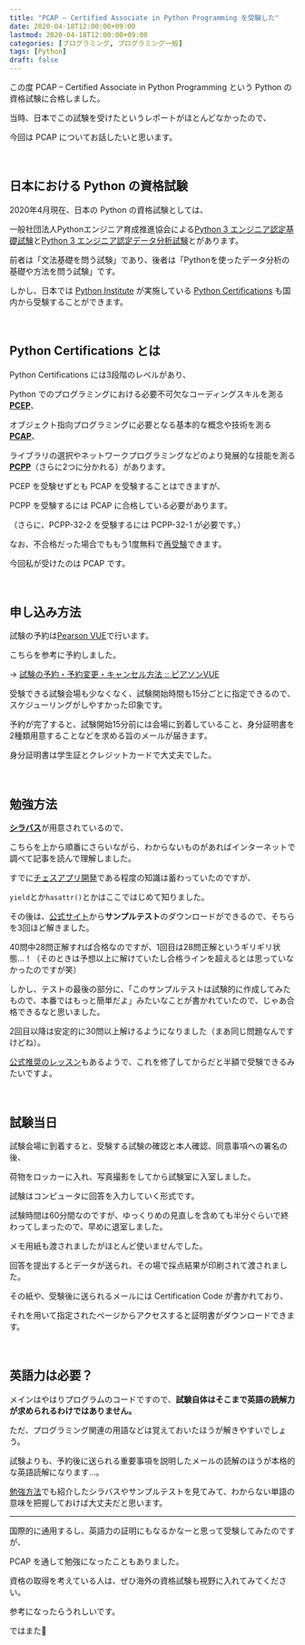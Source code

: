```yaml
---
title: "PCAP – Certified Associate in Python Programming を受験した"
date: 2020-04-18T12:00:00+09:00
lastmod: 2020-04-18T12:00:00+09:00
categories: [プログラミング, プログラミング一般]
tags: [Python]
draft: false
---
```


この度 PCAP – Certified Associate in Python Programming という Python の資格試験に合格しました。

当時、日本でこの試験を受けたというレポートがほとんどなかったので、

今回は PCAP についてお話したいと思います。

<br/>

## 日本における Python の資格試験

2020年4月現在、日本の Python の資格試験としては、

<!--more-->

一般社団法人Pythonエンジニア育成推進協会による[Python 3 エンジニア認定基礎試験](https://www.pythonic-exam.com/exam/basic)と[Python 3 エンジニア認定データ分析試験](https://www.pythonic-exam.com/exam/analyist)とがあります。

前者は「文法基礎を問う試験」であり、後者は「Pythonを使ったデータ分析の基礎や方法を問う試験」です。

しかし、日本では [Python Institute](https://pythoninstitute.org/) が実施している [Python Certifications](https://pythoninstitute.org/certification/) も国内から受験することができます。

<br/>

## Python Certifications とは

Python Certifications には3段階のレベルがあり、

Python でのプログラミングにおける必要不可欠なコーディングスキルを測る [**PCEP**](https://pythoninstitute.org/certification/pcep-certification-entry-level/)、

オブジェクト指向プログラミングに必要となる基本的な概念や技術を測る [**PCAP**](https://pythoninstitute.org/certification/pcap-certification-associate/)、

ライブラリの選択やネットワークプログラミングなどのより発展的な技能を測る [**PCPP**](https://pythoninstitute.org/certification/pcpp-certification-professional/)（さらに2つに分かれる）があります。

<postimage src="python-certifications" ext="png" alt="Python Certifications 3 levels" />

PCEP を受験せずとも PCAP を受験することはできますが、

PCPP を受験するには PCAP に合格している必要があります。

（さらに、PCPP-32-2 を受験するには PCPP-32-1 が必要です。）

なお、不合格だった場合でももう1度無料で[再受験](https://pythoninstitute.org/pvue-testing-policies/)できます。

今回私が受けたのは PCAP です。

<relpos link="eigo-igai-coding" />

<br/>

## 申し込み方法

試験の予約は[Pearson VUE](https://home.pearsonvue.com/PythonInstitute)で行います。

こちらを参考に予約しました。

→ [試験の予約・予約変更・キャンセル方法 :: ピアソンVUE](https://www.pearsonvue.co.jp/test-taker/Tutorial/WebNG-Schedule.aspx)

受験できる試験会場も少なくなく、試験開始時間も15分ごとに指定できるので、スケジューリングがしやすかった印象です。

予約が完了すると、試験開始15分前には会場に到着していること、身分証明書を2種類用意することなどを求める旨のメールが届きます。

身分証明書は学生証とクレジットカードで大丈夫でした。

<br/>

## 勉強方法

[**シラバス**](https://pythoninstitute.org/certification/pcap-certification-associate/pcap-exam-syllabus/)が用意されているので、

こちらを上から順番にさらいながら、わからないものがあればインターネットで調べて記事を読んで理解しました。

すでに[チェスアプリ開発](/categories/%E3%83%81%E3%82%A7%E3%82%B9%E3%82%A2%E3%83%97%E3%83%AA%E9%96%8B%E7%99%BA/)である程度の知識は蓄わっていたのですが、

`yield`とか`hasattr()`とかはここではじめて知りました。

その後は、[公式サイト](https://pythoninstitute.org/certification/pcap-certification-associate/)から**サンプルテスト**のダウンロードができるので、そちらを3回ほど解きました。

40問中28問正解すれば合格なのですが、1回目は28問正解というギリギリ状態…！（そのときは予想以上に解けていたし合格ラインを超えるとは思っていなかったのですが笑）

しかし、テストの最後の部分に、「このサンプルテストは試験的に作成してみたもので、本番ではもっと簡単だよ」みたいなことが書かれていたので、じゃあ合格できるなと思いました。

2回目以降は安定的に30問以上解けるようになりました（まあ同じ問題なんですけどね）。

[公式推奨のレッスン](https://pythoninstitute.org/free-python-courses/)もあるようで、これを修了してからだと半額で受験できるみたいですよ。

<br/>

## 試験当日

試験会場に到着すると、受験する試験の確認と本人確認、同意事項への署名の後、

荷物をロッカーに入れ、写真撮影をしてから試験室に入室しました。

試験はコンピュータに回答を入力していく形式です。

試験時間は60分間なのですが、ゆっくりめの見直しを含めても半分ぐらいで終わってしまったので、早めに退室しました。

メモ用紙も渡されましたがほとんど使いませんでした。

回答を提出するとデータが送られ、その場で採点結果が印刷されて渡されました。

その紙や、受験後に送られるメールには Certification Code が書かれており、

それを用いて指定されたページからアクセスすると証明書がダウンロードできます。

<postimage src="certificate" alt="証明書" />

<br/>

## 英語力は必要？

メインはやはりプログラムのコードですので、**試験自体はそこまで英語の読解力が求められるわけではありません。**

ただ、プログラミング関連の用語などは覚えておいたほうが解きやすいでしょう。

試験よりも、予約後に送られる重要事項を説明したメールの読解のほうが本格的な英語読解になります…。

[勉強方法](#勉強方法)でも紹介したシラバスやサンプルテストを見てみて、わからない単語の意味を把握しておけば大丈夫だと思います。

---

国際的に通用するし、英語力の証明にもなるかなーと思って受験してみたのですが、

PCAP を通して勉強になったこともありました。

資格の取得を考えている人は、ぜひ海外の資格試験も視野に入れてみてください。

参考になったらうれしいです。

ではまた👋
